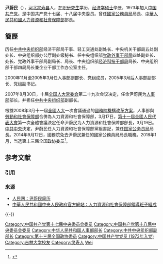 {{Infobox_officeholder
| name = 尹蔚民
| image = Yin Weimin.jpg
| width = 
| now = [[中華人民共和國人力資源和社會保障部|中華人民共和國人力資源和社會保障部]]部長
| term_start = 2008年3月17日
| term_end = 2018年3月19日
| premier = [[溫家寶|溫家寶]]<br>[[李克強|李克強]]
| predecessor = 機構新設
| successor = [[张纪南|张纪南]]
| now1= [[國家公務員局|國家公務員局]]局長
| term_start1 = 2008年3月17日
| term_end1 = 2014年8月31日
| premier1 = [[溫家寶|溫家寶]]<br>[[李克強|李克強]]
| predecessor1 = 機構新設
| successor1 = [[信長星|信長星]]
| sex = 男
| party = {{CPC}}
| native place = [[河北省|河北省]][[灵寿县|灵寿县]]
| date of birth = {{birth date and age|1953|1|13}}
| place of birth = 
| date of death = 
| place of death = 
| spouse = 
| relatives = 
| alma_mater = [[吉林大學|吉林大學]]<br>[[解放軍測繪學院|解放軍測繪學院]]
| educate = 
* 吉林大學經濟管理學院在職研究生、經濟學碩士
| past = 
* [[中華人民共和國人事部|中華人民共和國人事部]]黨組成員、副部長（2000年11月－2005年3月）
* [[中華人民共和國人事部|中華人民共和國人事部]]黨組副書記、副部長（2005年3月－2007年8月）
* [[中華人民共和國人事部|中華人民共和國人事部]]黨組書記、部長（2007年8月－2008年3月）
* [[中共中央組織部|中共中央組織部]]副部長（2007年8月－2018年3月）
* [[國家公務員局|國家公務員局]]局長（2008年3月－2014年8月）
* [[中華人民共和國人力資源和社會保障部|中華人民共和國人力資源和社會保障部]]黨組書記、部長（2008年3月－2018年3月）
| work =
}}
'''尹蔚民'''（{{bd|1953年|1月13日|||Y尹}}），[[河北省|河北]][[灵寿县|灵寿县]]人，[[在职研究生|在职研究生]]学历，[[经济学|经济学]][[硕士|硕士]]學歷，1973年加入[[中国共产党|中国共产党]]。是中国共产党十七届、十八届中央委员。曾任[[國家公務員局|國家公務員局]]局長、[[中華人民共和國人力資源和社會保障部|中華人民共和國人力資源和社會保障部]]部長。

==簡歷==
历任[[中共中央组织部|中共中央组织部]]经济干部局干事、轻工交通处副处长、中央机关干部局五处副处长、中央组织部办公厅副处级秘书、任中央组织部[[党政外事干部局|党政外事干部局]]四处副处长、处长、党政外事干部局副局长、局长、中央组织部[[经济科技干部局|经济科技干部局]]局长、中央组织部干部四局局长兼企业干部工作办公室主任。

2000年11月至2005年3月任人事部副部长、党组成员，2005年3月后人事部副部长、党组副书记。

2007年8月30日，十届[[全国人大常委会|全国人大常委会]]第二十九次会议决定，任命尹蔚民为[[中華人民共和國人事部|人事部]]部长。并担任[[中共中央组织部|中共中央组织部]]副部长。

根據2008年3月十一屆[[全國人大|全國人大]]一次會議通過的[[國務院機構改革方案|國務院機構改革方案]]，人事部與[[中華人民共和國勞動和社會保障部|勞動和社會保障部]]合併為人力資源和社會保障部，3月17日，[[第十一屆全國人民代表大會|第十一屆全國人民代表大會]]第一次全體會議決定任命尹蔚民为人力資源和社會保障部部長，3月19日。[[中共中央|中共中央]]決定，尹蔚民任人力資源和社會保障部黨組書記，兼任[[国家公务员局|国家公务员局]]局長。2014年9月12日，國務院免去尹蔚民兼任的國家公務員局局長職務。2018年1月，当选[[中国人民政治协商会议第十三届全国委员会委员名单|第十三届全国政协委员]]<ref>{{cite web |url = http://sports.163.com/18/0126/06/D92BRKK400051C89.html |title=中国人民政治协商会议第十三届全国委员会委员名单|access-date=2018-01-26|website=网易|archive-url=https://web.archive.org/web/20180127143232/http://sports.163.com/18/0126/06/D92BRKK400051C89.html|archive-date=2018-01-27|dead-url=yes}}</ref>。

== 参考文献 ==
=== 引用 ===
{{Reflist}}

=== 来源 ===
{{ReflistH}}
* [http://politics.people.com.cn/GB/shizheng/252/9667/9683/6197520.html 人民网：尹蔚民简历] {{Wayback|url=http://politics.people.com.cn/GB/shizheng/252/9667/9683/6197520.html |date=20080525181333 }}
* [http://www.gov.cn/rsrm/2008-03/21/content_925689.htm 中華人民共和國中央人民政府官方網站：人力資源和社會保障部領導班子組成] {{Wayback|url=http://www.gov.cn/rsrm/2008-03/21/content_925689.htm |date=20080325014033 }}
{{ReflistF}}

{{-}}
{{start box}}
{{s-gov|prc}}
{{s-new|reason=机构新设}}
{{s-title|[[中华人民共和国人力资源和社会保障部|中华人民共和国人力资源和社会保障部]]部長|2008年3月－2018年3月}}
{{s-after|[[张纪南|张纪南]]}}
{{s-new|reason=机构新设}}
{{s-title|[[国家公务员局|国家公务员局]]局長|2008年3月－2014年8月}}
{{s-after|[[信长星|信长星]]}}
{{s-before|[[张柏林|张柏林]]}}
{{s-title|[[中华人民共和国人事部|中华人民共和国人事部]]部長|2007年8月－2008年3月}}
{{s-none|機構撤銷}}
{{end box}}

{{第12届国务院|部门首长}}
{{第11届国务院|部门首长}}
{{第10届国务院|部门首长}}
{{中华人民共和国人力资源和社会保障部部长}}
{{normdaten}}
{{DEFAULTSORT:yin weimin}}
[[Category:中国共产党第十七届中央委员会委员|Category:中国共产党第十七届中央委员会委员]]
[[Category:中国共产党第十八届中央委员会委员|Category:中国共产党第十八届中央委员会委员]]
[[Category:中华人民共和国人事部部长|Category:中华人民共和国人事部部长]]
[[Category:中共中央组织部副部长|Category:中共中央组织部副部长]]
[[Category:第十三届全国政协委员|Category:第十三届全国政协委员]]
[[Category:中国共产党党员_(1973年入党)|Category:中国共产党党员 (1973年入党)]]
[[Category:吉林大学校友|Category:吉林大学校友]]
[[Category:灵寿人|Category:灵寿人]]
[[Category:尹姓|Wei]]